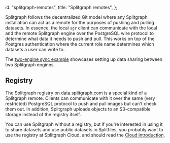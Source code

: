   id: "splitgraph-remotes",
  title: "Splitgraph remotes",
};

Splitgraph follows the decentralized Git model where any Splitgraph installation can act as a remote
for the purposes of pushing and pulling datasets. In essence, the local `sgr` client can communicate
with the local and the remote Splitgraph engine over the PostgreSQL wire protocol to determine
what data it needs to push and pull. This works on top of the Postgres authentication where
the current role name determines which datasets a user can write to.

The [two-engine sync example](https://github.com/splitgraph/splitgraph/tree/master/examples/push-to-other-engine)
showcases setting up data sharing between two Splitgraph engines.

## Registry

The Splitgraph registry on data.splitgraph.com is a special kind of a Splitgraph remote. Clients
can communicate with it over the same (very restricted) PostgreSQL protocol to push and pull
images but can't check them out. In addition, Splitgraph uploads objects to an S3-compatible storage
instead of the registry itself.

You can use Splitgraph without a registry, but if you're interested in using it to share
datasets and use public datasets in Splitfiles, you probably want to use the registry
at Splitgraph Cloud, and should read the [Cloud introduction](../splitgraph-cloud/introduction).
